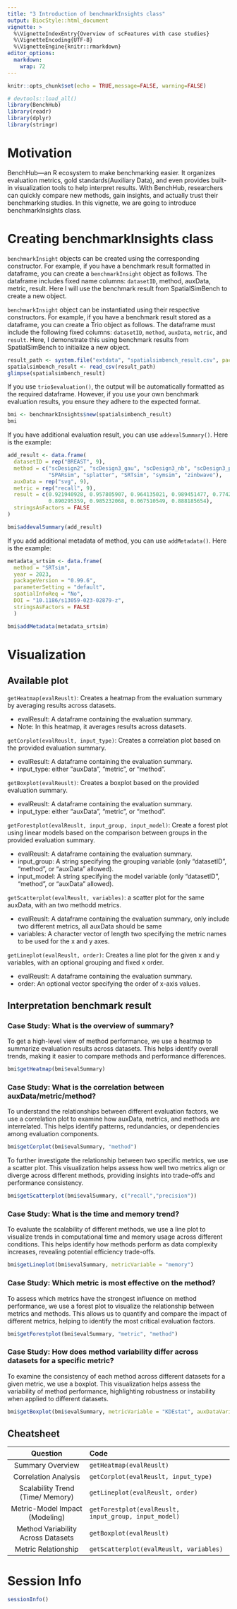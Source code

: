```yaml
---
title: "3 Introduction of benchmarkInsights class"
output: BiocStyle::html_document
vignette: >
  %\VignetteIndexEntry{Overview of scFeatures with case studies}
  %\VignetteEncoding{UTF-8}
  %\VignetteEngine{knitr::rmarkdown}
editor_options: 
  markdown: 
    wrap: 72
---
```


```r
knitr::opts_chunk$set(echo = TRUE,message=FALSE, warning=FALSE)
```

```r
# devtools::load_all()
library(BenchHub)
library(readr)
library(dplyr)
library(stringr)
```

# Motivation

BenchHub—an R ecosystem to make benchmarking easier. It organizes
evaluation metrics, gold standards(Auxiliary Data), and even provides
built-in visualization tools to help interpret results. With BenchHub,
researchers can quickly compare new methods, gain insights, and actually
trust their benchmarking studies. In this vignette, we are going to
introduce benchmarkInsights class.

# Creating benchmarkInsights class

`benchmarkInsight` objects can be created using the corresponding
constructor. For example, if you have a benchmark result formatted in
dataframe, you can create a `benchmarkInsight` object as follows. The
dataframe includes fixed name columns: `datasetID`, method, auxData,
metric, result. Here I will use the benchmark result from
SpatialSimBench to create a new object.

`benchmarkInsight` object can be instantiated using their respective
constructors. For example, if you have a benchmark result stored as a
dataframe, you can create a Trio object as follows. The dataframe must
include the following fixed columns: `datasetID`, `method`, `auxData`,
`metric`, and `result`. Here, I demonstrate this using benchmark results
from SpatialSimBench to initialize a new object.

```r
result_path <- system.file("extdata", "spatialsimbench_result.csv", package = "BenchHub")
spatialsimbench_result <- read_csv(result_path)
glimpse(spatialsimbench_result)
```

If you use `trio$evaluation()`, the output will be automatically
formatted as the required dataframe. However, if you use your own
benchmark evaluation results, you ensure they adhere to the expected
format.

```r
bmi <- benchmarkInsights$new(spatialsimbench_result)
bmi
```

If you have additional evaluation result, you can use
`addevalSummary()`. Here is the example:

```r
add_result <- data.frame(
  datasetID = rep("BREAST", 9),
  method = c("scDesign2", "scDesign3_gau", "scDesign3_nb", "scDesign3_poi", 
             "SPARsim", "splatter", "SRTsim", "symsim", "zinbwave"),
  auxData = rep("svg", 9),
  metric = rep("recall", 9),
  result = c(0.921940928, 0.957805907, 0.964135021, 0.989451477, 0.774261603, 
             0.890295359, 0.985232068, 0.067510549, 0.888185654),
  stringsAsFactors = FALSE
)

bmi$addevalSummary(add_result)
```

If you add additional metadata of method, you can use `addMetadata()`.
Here is the example:

```r
metadata_srtsim <- data.frame(
  method = "SRTsim",
  year = 2023,
  packageVersion = "0.99.6",
  parameterSetting = "default",
  spatialInfoReq = "No",
  DOI = "10.1186/s13059-023-02879-z",
  stringsAsFactors = FALSE
  )

bmi$addMetadata(metadata_srtsim)
```

# Visualization

## Available plot

`getHeatmap(evalReuslt)`: Creates a heatmap from the evaluation summary
by averaging results across datasets.

-   evalResult: A dataframe containing the evaluation summary.
-   Note: In this heatmap, it averages results across datasets.

`getCorplot(evalReuslt, input_type)`: Creates a correlation plot based
on the provided evaluation summary.

-   evalResult: A dataframe containing the evaluation summary.
-   input_type: either "auxData", "metric", or "method".

`getBoxplot(evalReuslt)`: Creates a boxplot based on the provided
evaluation summary.

-   evalReuslt: A dataframe containing the evaluation summary.
-   input_type: either "auxData", "metric", or "method".

`getForestplot(evalReuslt, input_group, input_model)`: Create a forest
plot using linear models based on the comparison between groups in the
provided evaluation summary.

-   evalReuslt: A dataframe containing the evaluation summary.
-   input_group: A string specifying the grouping variable (only
    "datasetID", "method", or "auxData" allowed).
-   input_model: A string specifying the model variable (only
    "datasetID", "method", or "auxData" allowed).

`getScatterplot(evalReuslt, variables)`: a scatter plot for the same
auxData, with an two methodd metrics.

-   evalReuslt: A dataframe containing the evaluation summary, only
    include two different metrics, all auxData should be same
-   variables: A character vector of length two specifying the metric
    names to be used for the x and y axes.

`getLineplot(evalReuslt, order)`: Creates a line plot for the given x
and y variables, with an optional grouping and fixed x order.

-   evalReuslt: A dataframe containing the evaluation summary.
-   order: An optional vector specifying the order of x-axis values.

## Interpretation benchmark result

### Case Study: What is the overview of summary?

To get a high-level view of method performance, we use a heatmap to
summarize evaluation results across datasets. This helps identify
overall trends, making it easier to compare methods and performance
differences.

```r
bmi$getHeatmap(bmi$evalSummary)
```

### Case Study: What is the correlation between auxData/metric/method?

To understand the relationships between different evaluation factors, we
use a correlation plot to examine how auxData, metrics, and methods are
interrelated. This helps identify patterns, redundancies, or
dependencies among evaluation components.

```r
bmi$getCorplot(bmi$evalSummary, "method")
```

To further investigate the relationship between two specific metrics, we
use a scatter plot. This visualization helps assess how well two metrics
align or diverge across different methods, providing insights into
trade-offs and performance consistency.

```r
bmi$getScatterplot(bmi$evalSummary, c("recall","precision"))
```

### Case Study: What is the time and memory trend?

To evaluate the scalability of different methods, we use a line plot to
visualize trends in computational time and memory usage across different
conditions. This helps identify how methods perform as data complexity
increases, revealing potential efficiency trade-offs.

```r
bmi$getLineplot(bmi$evalSummary, metricVariable = "memory")
```

### Case Study: Which metric is most effective on the method?

To assess which metrics have the strongest influence on method
performance, we use a forest plot to visualize the relationship between
metrics and methods. This allows us to quantify and compare the impact
of different metrics, helping to identify the most critical evaluation
factors.

```r
bmi$getForestplot(bmi$evalSummary, "metric", "method")
```

### Case Study: How does method variability differ across datasets for a specific metric?

To examine the consistency of each method across different datasets for
a given metric, we use a boxplot. This visualization helps assess the
variability of method performance, highlighting robustness or
instability when applied to different datasets.

```r
bmi$getBoxplot(bmi$evalSummary, metricVariable = "KDEstat", auxDataVariable = "scaledVar")
```

## Cheatsheet

|              Question              | Code                                                  |
|:-----------------------:|:---------------------------------------------|
|          Summary Overview          | `getHeatmap(evalReuslt)`                              |
|        Correlation Analysis        | `getCorplot(evalReuslt, input_type)`                  |
|  Scalability Trend (Time/ Memory)  | `getLineplot(evalReuslt, order)`                      |
|   Metric-Model Impact (Modeling)   | `getForestplot(evalReuslt, input_group, input_model)` |
| Method Variability Across Datasets | `getBoxplot(evalReuslt)`                              |
|        Metric Relationship         | `getScatterplot(evalReuslt, variables)`               |

# Session Info

```r
sessionInfo()
```
